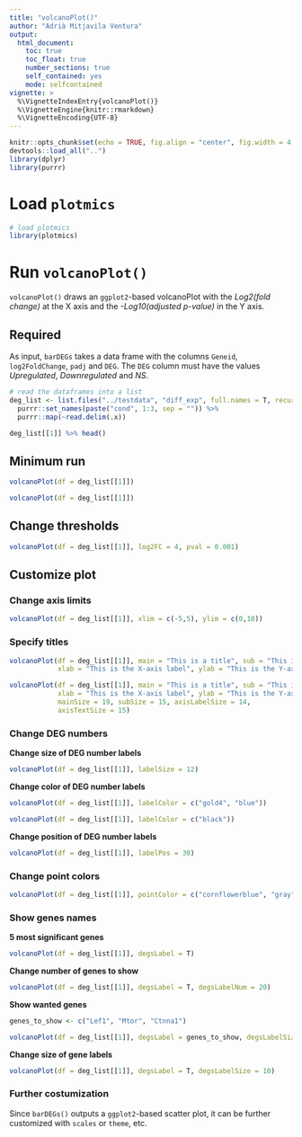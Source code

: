 ```yaml
---
title: "volcanoPlot()"
author: "Adrià Mitjavila Ventura"
output:
  html_document:
    toc: true
    toc_float: true
    number_sections: true
    self_contained: yes
    mode: selfcontained
vignette: >
  %\VignetteIndexEntry{volcanoPlot()}
  %\VignetteEngine{knitr::rmarkdown}
  %\VignetteEncoding{UTF-8}
---
```


```r
knitr::opts_chunk$set(echo = TRUE, fig.align = "center", fig.width = 4, fig.height = 4)
devtools::load_all("..")
library(dplyr)
library(purrr)
```

# Load `plotmics`

```r
# load plotmics
library(plotmics)
```

# Run `volcanoPlot()`

`volcanoPlot()` draws an `ggplot2`-based volcanoPlot with the *Log2(fold change)* at the X axis and the *-Log10(adjusted p-value)* in the Y axis.

## Required

As input, `barDEGs` takes a data frame with the columns `Geneid`, `log2FoldChange`, `padj` and `DEG`. The `DEG` column must have the values *Upregulated*, *Downregulated* and *NS*.

```r
# read the dataframes into a list
deg_list <- list.files("../testdata", "diff_exp", full.names = T, recursive = T) %>%
  purrr::set_names(paste("cond", 1:3, sep = "")) %>%
  purrr::map(~read.delim(.x))

deg_list[[1]] %>% head()
```

## Minimum  run

```r
volcanoPlot(df = deg_list[[1]])
```

```r
volcanoPlot(df = deg_list[[1]])
```

## Change thresholds

```r
volcanoPlot(df = deg_list[[1]], log2FC = 4, pval = 0.001)
```

## Customize plot

### Change axis limits

```r
volcanoPlot(df = deg_list[[1]], xlim = c(-5,5), ylim = c(0,10))
```

### Specify titles

```r
volcanoPlot(df = deg_list[[1]], main = "This is a title", sub = "This is a subtitle", 
            xlab = "This is the X-axis label", ylab = "This is the Y-axis label")
```

```r
volcanoPlot(df = deg_list[[1]], main = "This is a title", sub = "This is a subtitle", 
            xlab = "This is the X-axis label", ylab = "This is the Y-axis label", 
            mainSize = 19, subSize = 15, axisLabelSize = 14, 
            axisTextSize = 15)
```

### Change DEG numbers

**Change size of DEG number labels**

```r
volcanoPlot(df = deg_list[[1]], labelSize = 12)
```

**Change color of DEG number labels**

```r
volcanoPlot(df = deg_list[[1]], labelColor = c("gold4", "blue"))
```

```r
volcanoPlot(df = deg_list[[1]], labelColor = c("black"))
```

**Change position of DEG number labels**

```r
volcanoPlot(df = deg_list[[1]], labelPos = 30)
```

### Change point colors

```r
volcanoPlot(df = deg_list[[1]], pointColor = c("cornflowerblue", "gray", "gold3"))
```

### Show genes names

**5 most significant genes**

```r
volcanoPlot(df = deg_list[[1]], degsLabel = T)
```

**Change number of genes to show**

```r
volcanoPlot(df = deg_list[[1]], degsLabel = T, degsLabelNum = 20)
```

**Show wanted genes**

```r
genes_to_show <- c("Lef1", "Mtor", "Ctnna1")

volcanoPlot(df = deg_list[[1]], degsLabel = genes_to_show, degsLabelSize = 5)
```

**Change size of gene labels**

```r
volcanoPlot(df = deg_list[[1]], degsLabel = T, degsLabelSize = 10)
```

### Further costumization

Since `barDEGs()` outputs a `ggplot2`-based scatter plot, it can be further customized with `scales` or `theme`, etc.
